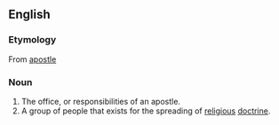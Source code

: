 ==English==
===Etymology===
From [[apostle]]
===Noun===
# The office, or responsibilities of an apostle.
# A group of people that exists for the spreading of [[religious]] [[doctrine]].